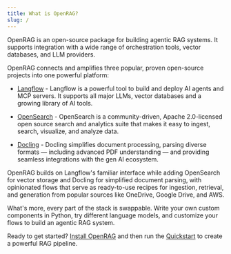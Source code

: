 ```yaml
---
title: What is OpenRAG?
slug: /
---
```



<PartialExternalPreview />

OpenRAG is an open-source package for building agentic RAG systems.
It supports integration with a wide range of orchestration tools, vector databases, and LLM providers.

OpenRAG connects and amplifies three popular, proven open-source projects into one powerful platform:

* [Langflow](https://docs.langflow.org) - Langflow is a powerful tool to build and deploy AI agents and MCP servers. It supports all major LLMs, vector databases and a growing library of AI tools. 

* [OpenSearch](https://docs.opensearch.org/latest/) - OpenSearch is a community-driven, Apache 2.0-licensed open source search and analytics suite that makes it easy to ingest, search, visualize, and analyze data.

* [Docling](https://docling-project.github.io/docling/) - Docling simplifies document processing, parsing diverse formats — including advanced PDF understanding — and providing seamless integrations with the gen AI ecosystem. 

OpenRAG builds on Langflow's familiar interface while adding OpenSearch for vector storage and Docling for simplified document parsing, with opinionated flows that serve as ready-to-use recipes for ingestion, retrieval, and generation from popular sources like OneDrive, Google Drive, and AWS.

What's more, every part of the stack is swappable. Write your own custom components in Python, try different language models, and customize your flows to build an agentic RAG system.

Ready to get started? [Install OpenRAG](/install) and then run the [Quickstart](/quickstart) to create a powerful RAG pipeline.